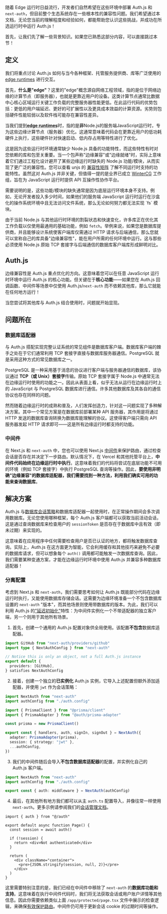 
随着 Edge 运行时日益流行，开发者们自然希望在这些环境中部署 Auth.js 和 `next-auth`，但目前整个生态系统存在一些根本性的兼容性问题。我们希望通过本文档，无论您当前的理解程度和经验如何，都能帮助您认识这些挑战，并成功在所选运行时中运行 Auth.js！

首先，让我们先了解一些背景知识。如果您已熟悉这部分内容，可以直接跳过本节！

## 定义

我们将重点讨论 Auth.js 如何与当今各种框架、托管服务提供商、库等广泛使用的 [edge runtimes](https://runtime-compat.unjs.io) 进行交互。

首先，**什么是"edge"**？这里的"edge"概念源自网络工程领域，指的是位于网络边缘的计算节点（即服务器），也就是更靠近用户的设备。这类计算节点通常比数据中心核心区域运行关键工作负载的完整服务器性能更低。在此运行代码的优势包括：更低的用户端延迟、更好的可扩展性以及更具成本效益的计算资源。劣势则包括硬件性能较弱以及软件栈可能存在兼容性差异。

当我们提到<abbr title="通常运行在网络边缘（更靠近用户）的JavaScript执行环境，明确区别于Node.js，因此在代码运行方式等多个方面与我们惯用的Node.js环境存在差异">**edge runtimes**</abbr>时，指的是**非**Node.js的服务端JavaScript运行时，专为这些边缘计算节点（服务器）优化。这通常意味着代码会在更靠近用户的低功耗硬件上执行，这些硬件针对快速启动、低内存占用等特性进行了优化。

这是因为这些运行时环境通常缺少 Node.js 具备的功能特性，而这些特性有时对您依赖的库和包至关重要。当一个包声称"边缘兼容"或"边缘就绪"时，实际上意味着它们通过工程化设计避开了某些边缘运行时缺失的 Node.js 功能/模块，从而实现了更广泛的兼容性。您可以查看 unjs 的 [兼容性矩阵](https://runtime-compat.unjs.io) 了解不同运行时支持的功能特性。虽然这对 Auth.js 并非关键，但值得一提的是业界已成立 [WinterCG](https://wintercg.org) 工作组，旨在为 JavaScript 运行时提供 API 互操作性协作平台。

<Callout>
  需要说明的是，这些功能/模块的缺失通常是因为底层运行环境本身不支持。例如，无论开发者投入多少时间，如果他们的服务端
  JavaScript
  运行时运行在沙盒化的操作系统环境中且无法访问文件系统，那么无论如何努力都无法实现
  `fs` 模块。
</Callout>

由于当前 Node.js 与其他运行时环境的割裂状态和快速变化，许多库正在优化其工作负载以仅使用最通用的基础功能，例如 `fetch`。举例来说，如果您是数据库提供商，并且能够设计系统使客户端库仅需通过 HTTP 请求与后端通信，那么您就可以宣称自己的库具备"边缘兼容性"，能在用户所需的任何环境中运行。这与那些必须使用 Node.js 原始 TCP 套接字与后端通信的数据库客户端库形成鲜明对比。

## Auth.js

边缘兼容性是 Auth.js 重点优化的方向。这意味着您可以在任意 JavaScript 运行时环境中运行 Auth.js 的核心功能。但关键在于**核心功能**——如果您在 Auth.js 回调函数、中间件等场景中仅使用 Auth.js/`next-auth` 而不依赖其他库，那么它就能在任何地方运行！

当您尝试将其他库与 Auth.js 结合使用时，问题就开始显现。

## 问题所在

### 数据库适配器

与 Auth.js 搭配实现完整认证系统的常见组件是数据库客户端。数据库客户端的棘手之处在于它们通常利用 TCP 套接字直接与数据库服务器通信。PostgreSQL 就是采用这种方式的常见数据库之一。

PostgreSQL 是一种采用基于消息的协议进行客户端与服务器通信的数据库，该协议通过 **TCP（或 Unix）套接字**传输。原始 TCP 套接字属于 Node.js 中通常无法在边缘运行时使用的功能之一。因此从表面上看，似乎无法从运行在边缘运行时上的 JavaScript 与 PostgreSQL 数据库进行通信。许多其他数据库及其各自的通信协议也存在同样的问题。

然而随着边缘运行时的成熟和普及，人们发挥创造力，针对这一问题实现了多种解决方案。其中一个常见方案是在数据库前部署某种 API 服务器，其作用是将通过 HTTP 发送的数据库查询转换为数据库能理解的协议。这使得客户端只需向 API 服务器发起 HTTP 请求即可——这是所有边缘运行时都支持的功能。

### 中间件

在 Next.js 和 `next-auth` 中，您也可以使用 Next.js [中间件](https://nextjs.org/docs/app/building-your-application/routing/middleware)来保护路由，通过检查会话是否存在并决定下一步路由。默认情况下，在 Vercel 和其他托管平台上，**中间件代码始终在边缘运行时中执行**。这意味着我们的代码将尝试在底层功能不可用的环境（例如 TCP 套接字）中执行 PostgreSQL 查询等操作。因此，**要使用非明确"边缘兼容"的数据库适配器，我们需要找到一种方法，利用我们确实可用的功能来查询数据库**。

## 解决方案

Auth.js 与[数据库会话策略](/concepts/session-strategies#database-session)和数据库适配器一起使用时，在正常操作期间会多次调用数据库。无论您使用哪种框架，每个 Auth.js 客户端都可以获取当前活动会话，这是通过查询数据库来检查用户的 `sessionToken` 是否存在于数据库中且有效（即未过期）来实现的。

这意味着在应用程序中任何需要检查用户是否已认证的地方，都将触发数据库查询。实际上，Auth.js 在这方面更为智能，它会利用缓存和其他技巧来避免不必要的数据库请求，但可以想象每个 `auth()` 调用都可能触发一次数据库查询。因此，我们需要某种变通方案，才能在边缘运行时环境中使用 Auth.js 并兼容多种数据库适配器！

### 分离配置

考虑到 Next.js 和 `next-auth`，我们需要思考如何让 Auth.js 既能部分代码在边缘运行时执行，又能使用数据库存储会话。这需要为边缘环境准备一个不包含数据库设置的 `next-auth` "版本"，而其他场景则使用带数据库的版本。为此，我们可以利用 Auth.js 的["延迟初始化"](/reference/nextjs#lazy-initialization)特性：为中间件实例化一个不带适配器的独立客户端，另一个则用于其他所有场景。

1. 首先，创建一个通用的 Auth.js 配置对象供全局使用。该配置**不包含**数据库适配器。

```ts filename="auth.config.ts" /NextAuthConfig/
import GitHub from "next-auth/providers/github"
import type { NextAuthConfig } from "next-auth"

// Notice this is only an object, not a full Auth.js instance
export default {
  providers: [GitHub],
} satisfies NextAuthConfig
```

2. 接着，创建一个独立的**已实例化** Auth.js 实例，它导入上述配置但额外添加适配器，并使用 `jwt` 作为会话策略：

```ts filename="auth.ts" {2, 10, 11}
import NextAuth from "next-auth"
import authConfig from "./auth.config"

import { PrismaClient } from "@prisma/client"
import { PrismaAdapter } from "@auth/prisma-adapter"

const prisma = new PrismaClient()

export const { handlers, auth, signIn, signOut } = NextAuth({
  adapter: PrismaAdapter(prisma),
  session: { strategy: "jwt" },
  ...authConfig,
})
```

3. 我们的中间件随后会导入**不包含数据库适配器**的配置，并实例化自己的 Auth.js 客户端。

```ts filename="middleware.ts" {2, 4}
import NextAuth from "next-auth"
import authConfig from "./auth.config"

export const { auth: middleware } = NextAuth(authConfig)
```

4. 最后，在其他所有地方我们都可以从主 `auth.ts` 配置导入，并像往常一样使用 `next-auth`。更多示例请参阅我们的[会话管理文档](/getting-started/session-management/protecting)。

```tsx filename="app/protected/page.tsx" {4} /session/
import { auth } from "@/auth"

export default async function Page() {
  const session = await auth()

  if (!session) {
    return <div>Not authenticated</div>
  }

  return (
    <div className="container">
      <pre>{JSON.stringify(session, null, 2)}</pre>
    </div>
  )
}
```

这里需要特别注意的是，我们已经在中间件中移除了 `next-auth` 的**数据库功能和支持**。这意味着在执行中间件代码时，我们将无法获取会话或用户账户详情等其他信息。因此你需要依赖类似上面 `/app/protected/page.tsx` 文件中展示的检查逻辑，来确保[有效保护路由](/getting-started/session-management/protecting)。中间件仍可用于更新会话 cookie 的过期时间等操作。
